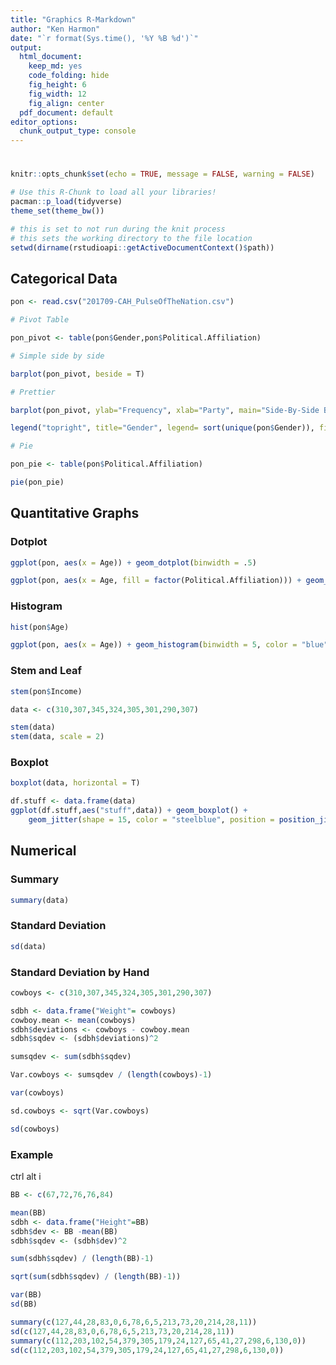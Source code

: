 ```yaml
---
title: "Graphics R-Markdown"
author: "Ken Harmon"
date: "`r format(Sys.time(), '%Y %B %d')`"
output:
  html_document:
    keep_md: yes
    code_folding: hide
    fig_height: 6
    fig_width: 12
    fig_align: center
  pdf_document: default
editor_options:
  chunk_output_type: console
---
```


# {.tabset .tabset-fade}

```r
knitr::opts_chunk$set(echo = TRUE, message = FALSE, warning = FALSE)
```

```r
# Use this R-Chunk to load all your libraries!
pacman::p_load(tidyverse)
theme_set(theme_bw())
```

```r
# this is set to not run during the knit process
# this sets the working directory to the file location
setwd(dirname(rstudioapi::getActiveDocumentContext()$path))
```

## Categorical Data

```r
pon <- read.csv("201709-CAH_PulseOfTheNation.csv")

# Pivot Table

pon_pivot <- table(pon$Gender,pon$Political.Affiliation)

# Simple side by side

barplot(pon_pivot, beside = T)

# Prettier

barplot(pon_pivot, ylab="Frequency", xlab="Party", main="Side-By-Side Bar Chart", col=c("blue", "pink", "purple" , "green" ), beside=T, width=.3)

legend("topright", title="Gender", legend= sort(unique(pon$Gender)), fill =c("blue", "pink", "purple" , "green" ), box.lty=0)

# Pie

pon_pie <- table(pon$Political.Affiliation)

pie(pon_pie)

```

## Quantitative Graphs

### Dotplot

```r
ggplot(pon, aes(x = Age)) + geom_dotplot(binwidth = .5)

ggplot(pon, aes(x = Age, fill = factor(Political.Affiliation))) + geom_dotplot(binwidth = .8)
```

### Histogram

```r
hist(pon$Age)

ggplot(pon, aes(x = Age)) + geom_histogram(binwidth = 5, color = "blue")

```

### Stem and Leaf

```r
stem(pon$Income)
```

```r
data <- c(310,307,345,324,305,301,290,307)

stem(data)
stem(data, scale = 2)
```

### Boxplot

```r
boxplot(data, horizontal = T)

df.stuff <- data.frame(data)
ggplot(df.stuff,aes("stuff",data)) + geom_boxplot() +
    geom_jitter(shape = 15, color = "steelblue", position = position_jitter(width = 0.21)) + coord_flip()
```

## Numerical

### Summary

```r
summary(data)
```

### Standard Deviation

```r
sd(data)
```


### Standard Deviation by Hand

```r
cowboys <- c(310,307,345,324,305,301,290,307)

sdbh <- data.frame("Weight"= cowboys)
cowboy.mean <- mean(cowboys)
sdbh$deviations <- cowboys - cowboy.mean
sdbh$sqdev <- (sdbh$deviations)^2

sumsqdev <- sum(sdbh$sqdev)

Var.cowboys <- sumsqdev / (length(cowboys)-1)

var(cowboys)

sd.cowboys <- sqrt(Var.cowboys)

sd(cowboys)
```

### Example 

ctrl alt i

```r
BB <- c(67,72,76,76,84)

mean(BB)
sdbh <- data.frame("Height"=BB)
sdbh$dev <- BB -mean(BB)
sdbh$sqdev <- (sdbh$dev)^2

sum(sdbh$sqdev) / (length(BB)-1)

sqrt(sum(sdbh$sqdev) / (length(BB)-1))

var(BB)
sd(BB)
```

```r
summary(c(127,44,28,83,0,6,78,6,5,213,73,20,214,28,11))
sd(c(127,44,28,83,0,6,78,6,5,213,73,20,214,28,11))
summary(c(112,203,102,54,379,305,179,24,127,65,41,27,298,6,130,0))
sd(c(112,203,102,54,379,305,179,24,127,65,41,27,298,6,130,0))
```

